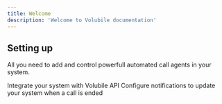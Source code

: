 ```yaml
---
title: Welcome
description: 'Welcome to Volubile documentation'
---
```


## Setting up

All you need to add and control powerfull automated call agents in your system.

<CardGroup cols={2}>
  <Card
    title="API Reference"
    icon="code"
    href="/api-reference"
  >
    Integrate your system with Volubile API
  </Card>
  <Card
    title="Webhook"
    icon="webhook"
    href="/webhook"
  >
    Configure notifications to update your system when a call is ended
  </Card>
</CardGroup>
